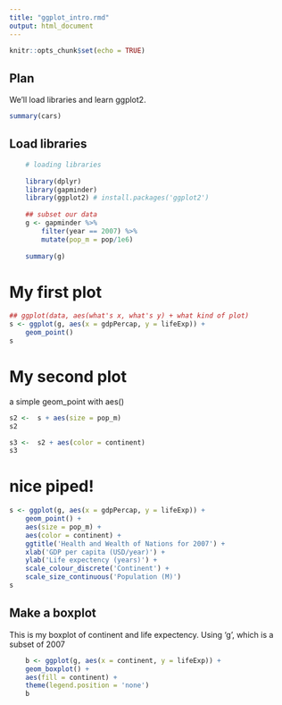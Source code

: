 ```yaml
---
title: "ggplot_intro.rmd"
output: html_document
---
```


```r
knitr::opts_chunk$set(echo = TRUE)
```
## Plan

We'll load libraries and learn ggplot2.

```r
summary(cars)
```

## Load libraries
```r
    # loading libraries
    
    library(dplyr)
    library(gapminder)
    library(ggplot2) # install.packages('ggplot2')
    
    ## subset our data
    g <- gapminder %>% 
        filter(year == 2007) %>% 
        mutate(pop_m = pop/1e6)
    
    summary(g)

```

# My first plot

```r

## ggplot(data, aes(what's x, what's y) + what kind of plot)
s <- ggplot(g, aes(x = gdpPercap, y = lifeExp)) +
    geom_point()
s
```

# My second plot
a simple geom_point with aes()

```r
s2 <-  s + aes(size = pop_m)
s2

s3 <-  s2 + aes(color = continent)
s3

```

# nice piped!

```r

s <- ggplot(g, aes(x = gdpPercap, y = lifeExp)) +
    geom_point() + 
    aes(size = pop_m) + 
    aes(color = continent) +
    ggtitle('Health and Wealth of Nations for 2007') +
    xlab('GDP per capita (USD/year)') + 
    ylab('Life expectency (years)') +
    scale_colour_discrete('Continent') + 
    scale_size_continuous('Population (M)')
s

```

## Make a boxplot
This is my boxplot of continent and life expectency. Using 'g', which is a 
subset of 2007

```r

 
    b <- ggplot(g, aes(x = continent, y = lifeExp)) +
    geom_boxplot() + 
    aes(fill = continent) + 
    theme(legend.position = 'none')
    b

```
